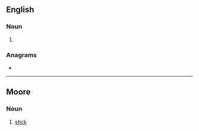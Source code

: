 {{also|Doore}}
==English==

===Noun===
{{en-noun}}

# {{obsolete spelling of|en|door}}

===Anagrams===
* {{anagrams|en|a=deoor|Rodeo|rodeo}}
----
==Moore==

===Noun===
{{head|mos|noun|plural|doaya}}

# [[stick]]